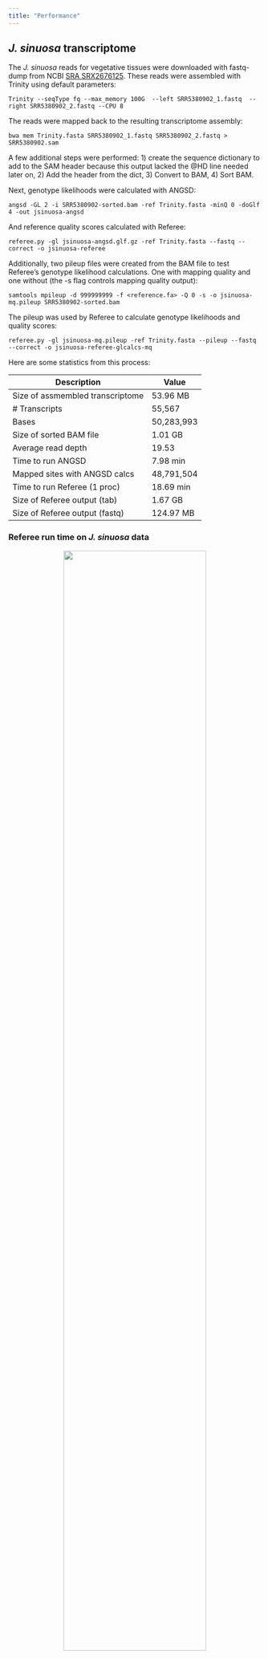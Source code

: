 ```yaml
---
title: "Performance"
---
```


## *J. sinuosa* transcriptome

The *J. sinuosa* reads for vegetative tissues were downloaded with fastq-dump from NCBI [SRA SRX2676125](https://www.ncbi.nlm.nih.gov/sra/SRX2676125[accn]). These reads were assembled with Trinity using default parameters:

```
Trinity --seqType fq --max_memory 100G  --left SRR5380902_1.fastq  --right SRR5380902_2.fastq --CPU 8
```

The reads were mapped back to the resulting transcriptome assembly:

```
bwa mem Trinity.fasta SRR5380902_1.fastq SRR5380902_2.fastq > SRR5380902.sam
```

A few additional steps were performed: 1) create the sequence dictionary to add to the SAM header because this output lacked the @HD line needed later on, 2) Add the header from the dict, 3) Convert to BAM, 4) Sort BAM.

Next, genotype likelihoods were calculated with ANGSD:

```
angsd -GL 2 -i SRR5380902-sorted.bam -ref Trinity.fasta -minQ 0 -doGlf 4 -out jsinuosa-angsd
```

And reference quality scores calculated with Referee:

```
referee.py -gl jsinuosa-angsd.glf.gz -ref Trinity.fasta --fastq --correct -o jsinuosa-referee
```

Additionally, two pileup files were created from the BAM file to test Referee's genotype likelihood calculations. One with mapping quality and one without (the -s flag controls mapping quality output):

```
samtools mpileup -d 999999999 -f <reference.fa> -Q 0 -s -o jsinuosa-mq.pileup SRR5380902-sorted.bam
```

The pileup was used by Referee to calculate genotype likelihoods and quality scores:

```
referee.py -gl jsinuosa-mq.pileup -ref Trinity.fasta --pileup --fastq --correct -o jsinuosa-referee-glcalcs-mq
```

Here are some statistics from this process:

<center>
| Description                          | Value         |
|--------------------------------------|---------------|
| Size of assmembled transcriptome     | 53.96 MB      |
| # Transcripts                        | 55,567        |
| Bases                                | 50,283,993    |
| Size of sorted BAM file              | 1.01 GB       |
| Average read depth                   | 19.53         |
| Time to run ANGSD                    | 7.98 min      |
| Mapped sites with ANGSD calcs        | 48,791,504    |
| Time to run Referee (1 proc)         | 18.69 min     |
| Size of Referee output (tab)         | 1.67 GB       |
| Size of Referee output (fastq)       | 124.97 MB     |
</center>

### Referee run time on *J. sinuosa* data

<center> ![](img/performance-plots/jsin-time.png){width=75%} </center>
</br>

### Referee memory usage on *J. sinuosa* data

<center> ![](img/performance-plots/jsin-mem.png){width=75%} </center>

### Comparing scores from different genotype likelihood methods on *J. sinuosa* data

</br>
<center>
| Calculation method | $L_{mismatch}$ = 0 ($R_Q$ = 91) | Reference is N ($R_Q$ = -1) | No reads mapped ($R_Q$ = -2)   |
|--------------------|-------------------------------|-----------------------------|--------------------------------|
| ANGSD              | 1646845                       | 0                           | 1487227                        |
| Pileup without MQ  | 1648828                       | 0                           | 1478554                        |
| Pileup with MQ     | 4113594                       | 0                           | 1478554                        |
</center>

### Referee score distributions and read depth correlations with the three different methods

#### ANGSD

<center> ![](img/jsin-plots/jsin-referee-out-1proc-score-hist.png){width=75%} </center>
</br>

<center> ![](img/jsin-plots/jsin-referee-out-1proc-score-v-depth.png){width=75%} </center>
</br>

#### Pileup (no MQ)

<center> ![](img/jsin-plots/jsin-referee-out-1proc-glcalcs-score-hist.png){width=75%} </center>
</br>

<center> ![](img/jsin-plots/jsin-referee-out-1proc-glcalcs-score-v-depth.png){width=75%} </center>
</br>

#### Pileup (with MQ)

<center> ![](img/jsin-plots/jsin-referee-out-1proc-glcalcs-mq-score-hist.png){width=75%} </center>
</br>

<center> ![](img/jsin-plots/jsin-referee-out-1proc-glcalcs-mq-score-v-depth.png){width=75%} </center>
</br>

### ANGSD scores vs. Referee pileup scores (no MQ)
<center> ![](img/jsin-plots/jsin-angsd-vs-glcalcs-score-v-score.png){width=75%} </center>
</br>

### Referee pileup scores (no MQ) vs. Referee pileup scores (with MQ)
<center> ![](img/jsin-plots/jsin-glcalcs-vs-glcalcs-mq-score-v-score.png){width=75%} </center>
</br>

## Owl monkey genome

The owl monkey reference genome was obtained from NCBI [GCA_000952055.2_Anan_2.0](ftp://ftp.ncbi.nlm.nih.gov/genomes/all/GCA/000/952/055/GCA_000952055.2_Anan_2.0) and the reads were mapped back to this assembly by colleagues at Baylor for the Owl monkey pedigree project. The BAM file was split by scaffold for parallelizaiton of ANGSD calcs. This splitting shouldn't effect the Referee performance, though it means I don't have genome-wide score distributions.

Here are some statistics from this genome:

<center>
| Description                          | Value         |
|--------------------------------------|---------------|
| Size of assmembled genome            | 2.90 GB       |
| # Scaffolds                          | 22,922        |
| Bases                                | 2,861,668,348 |
| Size of sorted BAM file              | 561.67 GB     |
| Average read depth                   | 151.698       |
| Time to run ANGSD                    | 54.38 min     |
| Mapped sites with ANGSD calcs        | 2,664,619,299 |
| Time to run Referee (1 proc)         | 17.33 hrs     |
| Size of Referee output (tab)         | 7.6 GB        |
| Size of Referee output (fastq)       | 608 MB        |
| $L_{mismatch}$ = 0 ($R_Q$ = 91)      |               |
| Reference is N ($R_Q$ = -1)          |               |
| No reads mapped ($R_Q$ = -2)         |               |
</center>

### Referee run time on Owl monkey and *J. sinuosa* data

<center> ![](img/performance-plots/time.png){width=75%} </center>
</br>

### Referee memory usage on Owl monkey and *J. sinuosa* data

<center> ![](img/performance-plots/mem.png){width=75%} </center>

